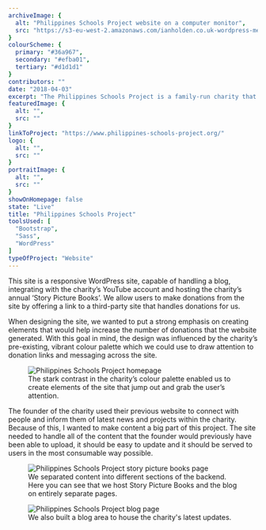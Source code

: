 ```yaml
---
archiveImage: {
  alt: "Philippines Schools Project website on a computer monitor",
  src: "https://s3-eu-west-2.amazonaws.com/ianholden.co.uk-wordpress-media/wp-content/uploads/2020/04/16161120/112-1127761_imac-pro-pngPhilippines-Schools-Project.png"
}
colourScheme: {
  primary: "#36a967",
  secondary: "#efba01",
  tertiary: "#d1d1d1"
}
contributors: ""
date: "2018-04-03"
excerpt: "The Philippines Schools Project is a family-run charity that raises money to provide scholarships to children and improve the fabric of two schools in Botao, a village situated approximately 100 miles north of the Philippines’ capital."
featuredImage: {
  alt: "",
  src: ""
}
linkToProject: "https://www.philippines-schools-project.org/"
logo: {
  alt: "",
  src: ""
}
portraitImage: {
  alt: "",
  src: ""
}
showOnHomepage: false
state: "Live"
title: "Philippines Schools Project"
toolsUsed: [
  "Bootstrap",
  "Sass",
  "WordPress"
]
typeOfProject: "Website"
---
```


This site is a responsive WordPress site, capable of handling a blog, integrating with the charity’s YouTube account and hosting the charity’s annual ‘Story Picture Books’. We allow users to make donations from the site by offering a link to a third-party site that handles donations for us.

When designing the site, we wanted to put a strong emphasis on creating elements that would help increase the number of donations that the website generated. With this goal in mind, the design was influenced by the charity’s pre-existing, vibrant colour palette which we could use to draw attention to donation links and messaging across the site.

<figure>
  <img src="https://s3-eu-west-2.amazonaws.com/ianholden.co.uk-wordpress-media/wp-content/uploads/2020/04/13164813/Screenshot-2020-04-13-at-17.47.58-1024x673.png" alt="Philippines Schools Project homepage" />
  <figcaption>The stark contrast in the charity’s colour palette enabled us to create elements of the site that jump out and grab the user’s attention.</figcaption>
</figure>

The founder of the charity used their previous website to connect with people and inform them of latest news and projects within the charity. Because of this, I wanted to make content a big part of this project. The site needed to handle all of the content that the founder would previously have been able to upload, it should be easy to update and it should be served to users in the most consumable way possible.

<figure>
  <img src="https://s3-eu-west-2.amazonaws.com/ianholden.co.uk-wordpress-media/wp-content/uploads/2020/04/13171009/Screenshot-2020-04-13-at-17.52.25-1024x439.png" alt="Philippines Schools Project story picture books page" />
  <figcaption>We separated content into different sections of the backend. Here you can see that we host Story Picture Books and the blog on entirely separate pages.</figcaption>
</figure>

<figure>
  <img src="https://s3-eu-west-2.amazonaws.com/ianholden.co.uk-wordpress-media/wp-content/uploads/2020/04/13171225/Screenshot-2020-04-13-at-17.51.29-1024x471.png" alt="Philippines Schools Project blog page" />
  <figcaption>We also built a blog area to house the charity's latest updates.</figcaption>
</figure>